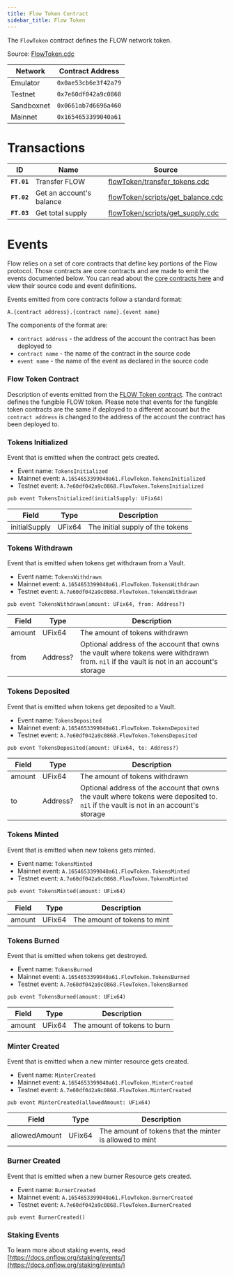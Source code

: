 ```yaml
---
title: Flow Token Contract
sidebar_title: Flow Token
---
```


The `FlowToken` contract defines the FLOW network token.

Source: [FlowToken.cdc](https://github.com/onflow/flow-core-contracts/blob/master/contracts/FlowToken.cdc)

| Network    | Contract Address     |
| ---------- | -------------------- |
| Emulator   | `0x0ae53cb6e3f42a79` |
| Testnet    | `0x7e60df042a9c0868` |
| Sandboxnet | `0x0661ab7d6696a460` |
| Mainnet    | `0x1654653399040a61` |

# Transactions

| ID          | Name                     | Source                                                                                                                                        |
| ----------- | ------------------------ | --------------------------------------------------------------------------------------------------------------------------------------------- |
| **`FT.01`** | Transfer FLOW            | [flowToken/transfer_tokens.cdc](https://github.com/onflow/flow-core-contracts/blob/master/transactions/flowToken/transfer_tokens.cdc)         |
| **`FT.02`** | Get an account's balance | [flowToken/scripts/get_balance.cdc](https://github.com/onflow/flow-core-contracts/blob/master/transactions/flowToken/scripts/get_balance.cdc) |
| **`FT.03`** | Get total supply         | [flowToken/scripts/get_supply.cdc](https://github.com/onflow/flow-core-contracts/blob/master/transactions/flowToken/scripts/get_supply.cdc)   |


# Events

Flow relies on a set of core contracts that define key portions of the Flow protocol. Those contracts are core contracts 
and are made to emit the events documented below. You can read about the [core contracts here](https://docs.onflow.org/core-contracts) 
and view their source code and event definitions.

Events emitted from core contracts follow a standard format:

```
A.{contract address}.{contract name}.{event name}
```

The components of the format are:
- `contract address` - the address of the account the contract has been deployed to
- `contract name` - the name of the contract in the source code
- `event name` - the name of the event as declared in the source code

### Flow Token Contract
Description of events emitted from the [FLOW Token contract](https://docs.onflow.org/core-contracts/flow-token/). 
The contract defines the fungible FLOW token. Please note that events for the fungible token contracts are the same 
if deployed to a different account but the `contract address` is 
changed to the address of the account the contract has been deployed to.

### Tokens Initialized

Event that is emitted when the contract gets created.

- Event name: `TokensInitialized`
- Mainnet event: `A.1654653399040a61.FlowToken.TokensInitialized`
- Testnet event: `A.7e60df042a9c0868.FlowToken.TokensInitialized`

```cadence
pub event TokensInitialized(initialSupply: UFix64)
```

| Field             | Type   | Description                                                            |
| ----------------- | ------ | ---------------------------------------------------------------------- |
| initialSupply       | UFix64 | The initial supply of the tokens |


### Tokens Withdrawn

Event that is emitted when tokens get withdrawn from a Vault.

- Event name: `TokensWithdrawn`
- Mainnet event: `A.1654653399040a61.FlowToken.TokensWithdrawn`
- Testnet event: `A.7e60df042a9c0868.FlowToken.TokensWithdrawn`

```cadence
pub event TokensWithdrawn(amount: UFix64, from: Address?)
```

| Field             | Type   | Description                                                            |
| ----------------- | ------ | ---------------------------------------------------------------------- |
| amount       | UFix64 | The amount of tokens withdrawn |
| from       | Address? | Optional address of the account that owns the vault where tokens were withdrawn from. `nil` if the vault is not in an account's storage


### Tokens Deposited

Event that is emitted when tokens get deposited to a Vault.

- Event name: `TokensDeposited`
- Mainnet event: `A.1654653399040a61.FlowToken.TokensDeposited`
- Testnet event: `A.7e60df042a9c0868.FlowToken.TokensDeposited`

```cadence
pub event TokensDeposited(amount: UFix64, to: Address?)
```

| Field             | Type   | Description                                                            |
| ----------------- | ------ | ---------------------------------------------------------------------- |
| amount       | UFix64 | The amount of tokens withdrawn |
| to       | Address? | Optional address of the account that owns the vault where tokens were deposited to. `nil` if the vault is not in an account's storage |

### Tokens Minted

Event that is emitted when new tokens gets minted.

- Event name: `TokensMinted`
- Mainnet event: `A.1654653399040a61.FlowToken.TokensMinted`
- Testnet event: `A.7e60df042a9c0868.FlowToken.TokensMinted`

```cadence
pub event TokensMinted(amount: UFix64)
```

| Field             | Type   | Description                                                            |
| ----------------- | ------ | ---------------------------------------------------------------------- |
| amount       | UFix64 | The amount of tokens to mint |

### Tokens Burned

Event that is emitted when tokens get destroyed.

- Event name: `TokensBurned`
- Mainnet event: `A.1654653399040a61.FlowToken.TokensBurned`
- Testnet event: `A.7e60df042a9c0868.FlowToken.TokensBurned`

```cadence
pub event TokensBurned(amount: UFix64)
```

| Field             | Type   | Description                                                            |
| ----------------- | ------ | ---------------------------------------------------------------------- |
| amount       | UFix64 | The amount of tokens to burn |


### Minter Created

Event that is emitted when a new minter resource gets created.

- Event name: `MinterCreated`
- Mainnet event: `A.1654653399040a61.FlowToken.MinterCreated`
- Testnet event: `A.7e60df042a9c0868.FlowToken.MinterCreated`

```cadence
pub event MinterCreated(allowedAmount: UFix64)
```

| Field             | Type   | Description                                                            |
| ----------------- | ------ | ---------------------------------------------------------------------- |
| allowedAmount       | UFix64 | The amount of tokens that the minter is allowed to mint |

### Burner Created

Event that is emitted when a new burner Resource gets created.

- Event name: `BurnerCreated`
- Mainnet event: `A.1654653399040a61.FlowToken.BurnerCreated`
- Testnet event: `A.7e60df042a9c0868.FlowToken.BurnerCreated`

```cadence
pub event BurnerCreated()
```

### Staking Events
To learn more about staking events, read [https://docs.onflow.org/staking/events/](https://docs.onflow.org/staking/events/)


